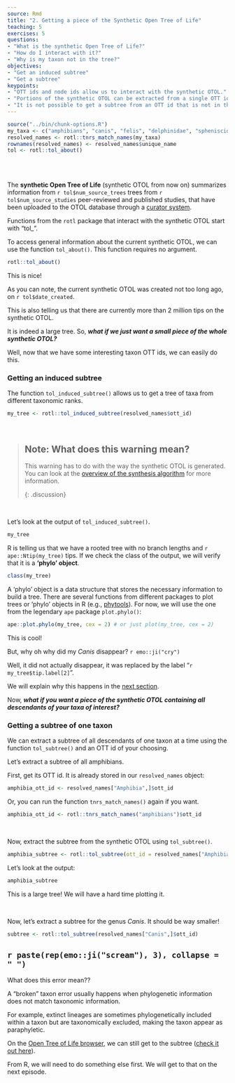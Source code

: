 ```yaml
---
source: Rmd
title: "2. Getting a piece of the Synthetic Open Tree of Life"
teaching: 5
exercises: 5
questions:
- "What is the synthetic Open Tree of Life?"
- "How do I interact with it?"
- "Why is my taxon not in the tree?"
objectives:
- "Get an induced subtree"
- "Get a subtree"
keypoints:
- "OTT ids and node ids allow us to interact with the synthetic OTOL."
- "Portions of the synthetic OTOL can be extracted from a single OTT id or from a bunch of them."
- "It is not possible to get a subtree from an OTT id that is not in the synthetic tree."
---
```

```r
source("../bin/chunk-options.R")
my_taxa <- c("amphibians", "canis", "felis", "delphinidae", "spheniscidae")
resolved_names <- rotl::tnrs_match_names(my_taxa)
rownames(resolved_names) <- resolved_names$unique_name
tol <- rotl::tol_about()
```
<br/>
<br/>

The **synthetic Open Tree of Life** (synthetic OTOL from now on) summarizes information from `r tol$num_source_trees`
trees from `r tol$num_source_studies` peer-reviewed and published studies, that have been uploaded to the OTOL database through a [curator system](https://tree.opentreeoflife.org/curator).

Functions from the `rotl` package that interact with the synthetic OTOL start with "tol_".

To access general information about the current synthetic OTOL, we can use the function `tol_about()`. This function requires no argument.

```r
rotl::tol_about()
```
This is nice!

As you can note, the current synthetic OTOL was created not too long ago, on `r tol$date_created`.

This is also telling us that there are currently more than 2 million tips on the synthetic OTOL.

It is indeed a large tree. So, **_what if we just want a small piece of the whole synthetic OTOL?_**

Well, now that we have some interesting taxon OTT ids, we can easily do this.


### Getting an induced subtree

The function `tol_induced_subtree()` allows us to get a tree of taxa from different taxonomic ranks.

```r
my_tree <- rotl::tol_induced_subtree(resolved_names$ott_id)
```

<br/>

> ## Note: What does this warning mean?
>
> This warning has to do with the way the synthetic OTOL is generated.
> You can look at the [overview of the synthesis algorithm](https://docs.google.com/presentation/d/1RwoNTUK3LKgBupBNOc1TNsIpucuMUddlYW6rC56We10/edit?usp=sharing) for more information.
>
>
{: .discussion}

<br/>

Let's look at the output of `tol_induced_subtree()`.

```r
my_tree
```

R is telling us that we have a rooted tree with no branch lengths and `r ape::Ntip(my_tree)` tips.
If we check the class of the output, we will verify that it is a **'phylo' object**.

```r
class(my_tree)
```

A 'phylo' object is a data structure that stores the necessary information to build a tree.
There are several functions from different packages to plot trees or 'phylo' objects in R (e.g., [phytools](https://cran.r-project.org/web/packages/phytools/phytools.pdf)). For now, we will use the one from the legendary `ape` package `plot.phylo()`:

```r
ape::plot.phylo(my_tree, cex = 2) # or just plot(my_tree, cex = 2)
```

This is cool!

But, why oh why did my _Canis_ disappear? `r emo::ji("cry")`

Well, it did not actually disappear, it was replaced by the label "`r my_tree$tip.label[2]`".

We will explain why this happens in the [next section](../03-broken-taxa/index.html).

Now, **_what if you want a piece of the synthetic OTOL containing all descendants of your taxa of interest?_**

### Getting a subtree of one taxon

We can extract a subtree of all descendants of one taxon at a time using the function `tol_subtree()` and an OTT id of your choosing.

Let's extract a subtree of all amphibians.

First, get its OTT id. It is already stored in our `resolved_names` object:

```r
amphibia_ott_id <- resolved_names["Amphibia",]$ott_id
```
Or,  you can run the function `tnrs_match_names()` again if you want.
```r
amphibia_ott_id <- rotl::tnrs_match_names("amphibians")$ott_id
```

<br/>

Now, extract the subtree from the synthetic OTOL using `tol_subtree()`.
```r
amphibia_subtree <- rotl::tol_subtree(ott_id = resolved_names["Amphibia",]$ott_id)
```
Let's look at the output:
```r
amphibia_subtree
```
This is a large tree! We will have a hard time plotting it.

<br/>

Now, let's extract a subtree for the genus _Canis_. It should be way smaller!

```r
subtree <- rotl::tol_subtree(resolved_names["Canis",]$ott_id)
```

## `r paste(rep(emo::ji("scream"), 3), collapse = " ")`

What does this error mean??

A "broken" taxon error usually happens when phylogenetic information does not match taxonomic information.

For example, extinct lineages are sometimes phylogenetically included within a taxon but are taxonomically excluded, making the taxon appear as paraphyletic.

On the [Open Tree of Life browser](https://tree.opentreeoflife.org/opentree/argus/ottol@372706), we can still get to the subtree ([check it out here](https://tree.opentreeoflife.org/opentree/argus/opentree12.3@mrcaott47497ott110766)).

From R, we will need to do something else first. We will get to that on the next episode.

<br/>
